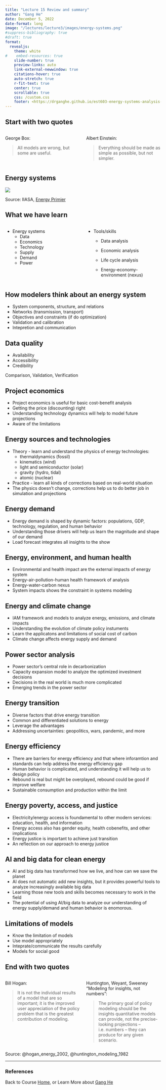 ```yaml
---
title: "Lecture 15 Review and summary"
author: "Gang He"
date: December 5, 2022
date-format: long
image: "/lectures/lecture3/images/energy-systems.png"
#suppress-bibliography: true
#draft: true
format:
  revealjs:
    theme: white
#    embed-resources: true
    slide-number: true
    preview-links: auto
    link-external-newwindow: true
    citations-hover: true
    auto-stretch: true
    r-fit-text: true
    center: true
    scrollable: true
    css: /custom.css
    footer: <https://drganghe.github.io/est603-energy-systems-analysis-2022-fall/>
---
```


## Start with two quotes

::: columns
::: {.column width="50%"}
George Box:

>All models are wrong, but some are useful.
:::

::: {.column width="50%"}
Albert Einstein:

>Everything should be made as simple as possible, but not simpler.
:::
:::


## Energy systems

![](/lectures/lecture3/images/energy-systems.png){fig-align="center"}

::: footer
Source: IIASA, [Energy Primier](https://previous.iiasa.ac.at/web/home/research/Flagship-Projects/Global-Energy-Assessment/GEA_Chapter1.pdf) 
:::

## What we have learn

::: columns
::: {.column width="50%"}
-   Energy systems
    -   Data
    -   Economics
    -   Technology
    -   Supply
    -   Demand
    -   Power
:::

::: {.column width="50%"}
-   Tools/skills

    -   Data analysis

    -   Economic analysis

    -   Life cycle analysis

    -   Energy-economy-environment (nexus)
:::
:::

## How modelers think about an energy system
 
- System components, structure, and relations  
- Networks (transmission, transport)  
- Objectives and constraints (if do optimization)  
- Validation and calibration  
- Intepretion and communication  


## Data quality

- Availability  
- Accessibility  
- Credibility  

Comparison, Validation, Verification


## Project economics

- Project economics is useful for basic cost-benefit analysis  
- Getting the price (discounting) right  
- Understanding technology dynamics will help to model future projections  
- Aware of the limitations   


## Energy sources and technologies {.smaller}

- Theory - learn and understand the physics of energy technologies: 
  - thermaldynamics (fossil)  
  - kinematics (wind)  
  - light and semiconductor (solar)  
  - gravity (hydro, tidal)  
  - atomic (nuclear)    
- Practice - learn all kinds of corrections based on real-world situation  
- The physics doesn't change, corrections help us to do better job in simulation and projections  


## Energy demand

- Energy demand is shaped by dynamic factors: populations, GDP, technology, regulation, and human behavior   
- Understanding those drivers will help us learn the magnitude and shape of our demand  
- Load forecast integrates all insights to the show  


## Energy, environment, and human health

-   Environmental and health impact are the external impacts of energy system\
-   Energy-air-pollution-human health framework of analysis\
-   Energy-water-carbon nexus\
-   System impacts shows the constraint in systems modeling

## Energy and climate change

-   IAM framework and models to analyze energy, emissions, and climate impacts\
-   Understanding the evolution of climate policy instuments\
-   Learn the applicatons and limitations of social cost of carbon\
-   Climate change affects energy supply and demand


## Power sector analysis

-   Power sector's central role in decarbonization\
-   Capacity expansion model to analyze the optimized investment decisions\
-   Decisions in the real world is much more complicated\
-   Emerging trends in the power sector


## Energy transition

-   Diverse factors that drive energy transition\
-   Common and differentiated solutions to energy\
-   Leverage the advantages\
-   Addressing uncertainties: geopolitics, wars, pandemic, and more


## Energy efficiency

-   There are barriers for energy efficiency and that where inforamtion and standards can help address the energy efficiency gap\
-   Human behavior is complicated, and understanding it will help us to design policy\
-   Rebound is real but might be overplayed, rebound could be good if improve welfare\
-   Sustainable consumption and production within the limit


## Energy poverty, access, and justice

-   Electricity/energy access is foundamental to other modern services: education, health, and information\
-   Energy access also has gender equity, health cobenefits, and other implications\
-   Energy justice is important to achieve just transition\
-   An reflection on our approach to energy justice


## AI and big data for clean energy

-   AI and big data has transformed how we live, and how can we save the planet\
-   AI does not automatic add new insights, but it provides powerful tools to analyze increasingly available big data\
-   Learning those new tools and skills becomes necessary to work in the field\
-   The potential of using AI/big data to analyze our understanding of energy supply/demand and human behavior is enomorous.  

## Limitations of models

-   Know the limitation of models\
-   Use model appropriately\
-   Inteprate/communicate the results carefully\
-   Models for social good  


## End with two quotes {.smaller}

::: columns
::: {.column width="50%"}
Bill Hogan:

>It is not the individual results of a model that are so important; it is the improved user appreciation of the policy problem that is the greatest contribution of modeling.

:::

::: {.column width="50%"}
Huntington, Weyant, Sweeney “Modeling for insights, not numbers":

>The primary goal of policy modeling should be the insights quantitative models can provide, not the precise-looking projections –i.e. numbers – they can produce for any given scenario.

:::
:::

::: footer
Source: @hogan_energy_2002, @huntington_modeling_1982
:::

---

### References

::: {#refs}
:::

::: footer
Back to Course [Home](https://drganghe.github.io/est603-energy-systems-analysis-2022-fall/), or Learn More about [Gang He](https://drganghe.github.io)
:::

